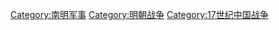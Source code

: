 [[Category:南明军事|Category:南明军事]]
[[Category:明朝战争|Category:明朝战争]]
[[Category:17世纪中国战争|Category:17世纪中国战争]]
